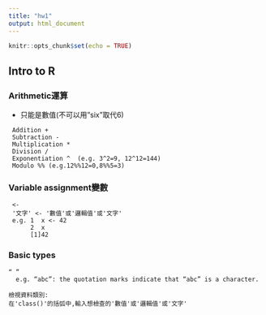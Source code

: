 ```yaml
---
title: "hw1"
output: html_document
---
```


```r
knitr::opts_chunk$set(echo = TRUE)
```

## Intro to R


### Arithmetic運算

* 只能是數值(不可以用"six"取代6)
```
 Addition + 
 Subtraction -
 Multiplication *  
 Division / 
 Exponentiation ^  (e.g. 3^2=9, 12^12=144)
 Modulo %% (e.g.12%%12=0,8%%5=3)
```
 
### Variable assignment變數
 
```
 <-
 '文字' <- '數值'或'邏輯值'或'文字'
 e.g. 1  x <- 42
      2  x
      [1]42
```

### Basic types

```
“ ”
  e.g. “abc”: the quotation marks indicate that “abc” is a character.
```
```
檢視資料類別:
在'class()'的括弧中,輸入想檢查的'數值'或'邏輯值'或'文字'

```




